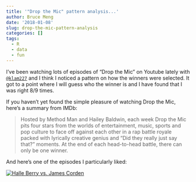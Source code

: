 ```yaml
---
title: '"Drop the Mic" pattern analysis...'
author: Bruce Meng
date: '2018-01-08'
slug: drop-the-mic-pattern-analysis
categories: []
tags:
  - R
  - data
  - fun
---
```


I've been watching lots of episodes of "Drop the Mic" on Youtube lately with [`@klam227`](https://twitter.com/klam227) and I think I noticed a pattern on how the winners were selected. It got to a point where I will guess who the winner is and I have found that I was right 8/9 times.

If you haven't yet found the simple pleasure of watching Drop the Mic, here's a summary from IMDb:

> Hosted by Method Man and Hailey Baldwin, each week Drop the Mic pits four stars from the worlds of entertainment, music, sports and pop culture to face off against each other in a rap battle royale packed with lyrically creative genius and "Did they really just say that?" moments. At the end of each head-to-head battle, there can only be one winner.

And here's one of the episodes I particularly liked:

[![Halle Berry vs. James Corden](https://img.youtube.com/vi/d4LYh_ukbas/0.jpg)](https://www.youtube.com/watch?v=d4LYh_ukbas)